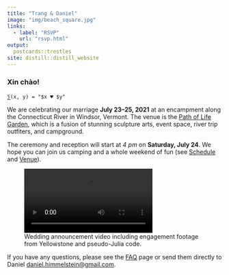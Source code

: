 ```yaml
---
title: "Trang & Daniel"
image: "img/beach_square.jpg"
links:
  - label: "RSVP"
    url: "rsvp.html"
output: 
  postcards::trestles
site: distill::distill_website
---
```


### Xin chào!

`⅀(x, y) = "$x ♥️ $y"`

We are celebrating our marriage **July 23--25, 2021** at an encampment along the Connecticut River in Windsor, Vermont.
The venue is the [Path of Life Garden](https://greatriveroutfitters.com/news-and-events/welcome-to-the-path-of-life-sculpture-garden),
which is a fusion of stunning sculpture arts, event space, river trip outfiters, and campground.

The ceremony and reception will start at _4 pm_ on **Saturday, July 24**.
We hope you can join us camping and a whole weekend of fun (see [Schedule](/schedule) and [Venue](venue)).

<!-- would like to add {poster=img/carbon.svg} to video but was messing up aspect ratio -->
![Wedding announcement video including engagement footage from Yellowstone and pseudo-Julia code.](img/engagement-wedding-announcement.mp4)

If you have any questions, please see the [FAQ](faq) page or send them directly to Daniel <daniel.himmelstein@gmail.com>.
